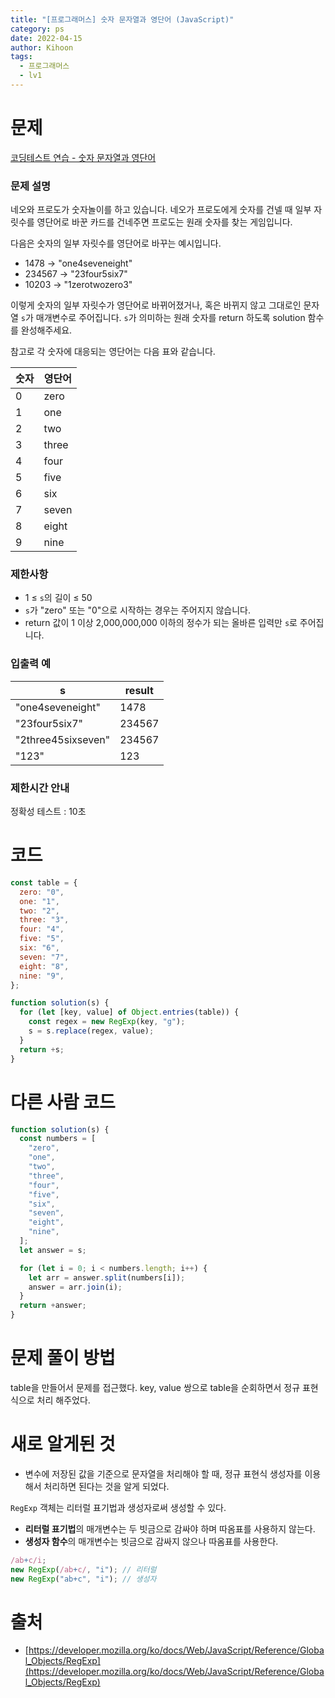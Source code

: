 ```yaml
---
title: "[프로그래머스] 숫자 문자열과 영단어 (JavaScript)"
category: ps
date: 2022-04-15
author: Kihoon
tags:
  - 프로그래머스
  - lv1
---
```


# 문제

[코딩테스트 연습 - 숫자 문자열과 영단어](https://school.programmers.co.kr/learn/courses/30/lessons/81301)

### 문제 설명

네오와 프로도가 숫자놀이를 하고 있습니다. 네오가 프로도에게 숫자를 건넬 때 일부 자릿수를 영단어로 바꾼 카드를 건네주면 프로도는 원래 숫자를 찾는 게임입니다.

다음은 숫자의 일부 자릿수를 영단어로 바꾸는 예시입니다.

- 1478 → "one4seveneight"
- 234567 → "23four5six7"
- 10203 → "1zerotwozero3"

이렇게 숫자의 일부 자릿수가 영단어로 바뀌어졌거나, 혹은 바뀌지 않고 그대로인 문자열 `s`가 매개변수로 주어집니다. `s`가 의미하는 원래 숫자를 return 하도록 solution 함수를 완성해주세요.

참고로 각 숫자에 대응되는 영단어는 다음 표와 같습니다.

| 숫자 | 영단어 |
| ---- | ------ |
| 0    | zero   |
| 1    | one    |
| 2    | two    |
| 3    | three  |
| 4    | four   |
| 5    | five   |
| 6    | six    |
| 7    | seven  |
| 8    | eight  |
| 9    | nine   |

### 제한사항

- 1 ≤ `s`의 길이 ≤ 50
- `s`가 "zero" 또는 "0"으로 시작하는 경우는 주어지지 않습니다.
- return 값이 1 이상 2,000,000,000 이하의 정수가 되는 올바른 입력만 `s`로 주어집니다.

### 입출력 예

| s                  | result |
| ------------------ | ------ |
| "one4seveneight"   | 1478   |
| "23four5six7"      | 234567 |
| "2three45sixseven" | 234567 |
| "123"              | 123    |

### 제한시간 안내

정확성 테스트 : 10초

# 코드

```jsx
const table = {
  zero: "0",
  one: "1",
  two: "2",
  three: "3",
  four: "4",
  five: "5",
  six: "6",
  seven: "7",
  eight: "8",
  nine: "9",
};

function solution(s) {
  for (let [key, value] of Object.entries(table)) {
    const regex = new RegExp(key, "g");
    s = s.replace(regex, value);
  }
  return +s;
}
```

# 다른 사람 코드

```jsx
function solution(s) {
  const numbers = [
    "zero",
    "one",
    "two",
    "three",
    "four",
    "five",
    "six",
    "seven",
    "eight",
    "nine",
  ];
  let answer = s;

  for (let i = 0; i < numbers.length; i++) {
    let arr = answer.split(numbers[i]);
    answer = arr.join(i);
  }
  return +answer;
}
```

# 문제 풀이 방법

table을 만들어서 문제를 접근했다. key, value 쌍으로 table을 순회하면서 정규 표현식으로 처리 해주었다.

# 새로 알게된 것

- 변수에 저장된 값을 기준으로 문자열을 처리해야 할 때, 정규 표현식 생성자를 이용해서 처리하면 된다는 것을 알게 되었다.

`RegExp` 객체는 리터럴 표기법과 생성자로써 생성할 수 있다.

- **리터럴 표기법**의 매개변수는 두 빗금으로 감싸야 하며 따옴표를 사용하지 않는다.
- **생성자 함수**의 매개변수는 빗금으로 감싸지 않으나 따옴표를 사용한다.

```jsx
/ab+c/i;
new RegExp(/ab+c/, "i"); // 리터럴
new RegExp("ab+c", "i"); // 생성자
```

# 출처

- [https://developer.mozilla.org/ko/docs/Web/JavaScript/Reference/Global_Objects/RegExp](https://developer.mozilla.org/ko/docs/Web/JavaScript/Reference/Global_Objects/RegExp)
